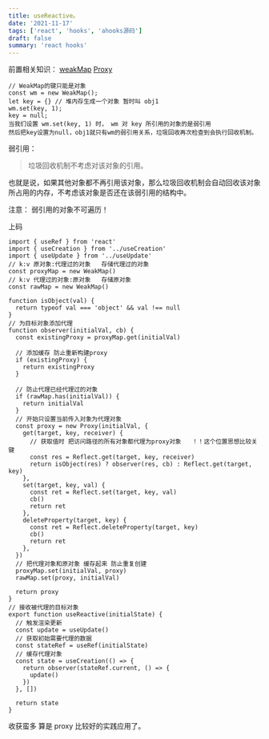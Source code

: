 ```yaml
---
title: useReactive。
date: '2021-11-17'
tags: ['react', 'hooks', 'ahooks源码']
draft: false
summary: 'react hooks'
---
```


前置相关知识：
[weakMap](https://developer.mozilla.org/zh-CN/docs/Web/JavaScript/Reference/Global_Objects/WeakMap 'weakMap')
[Proxy](https://developer.mozilla.org/zh-CN/docs/Web/JavaScript/Reference/Global_Objects/Proxy 'Proxy')

```
// WeakMap的键只能是对象
const wm = new WeakMap();
let key = {} // 堆内存生成一个对象 暂时叫 obj1
wm.set(key, 1);
key = null;
当我们设置 wm.set(key, 1) 时， wm 对 key 所引用的对象的是弱引用
然后把key设置为null，obj1就只有wm的弱引用关系，垃圾回收再次检查到会执行回收机制。
```

弱引用：

> 垃圾回收机制不考虑对该对象的引用。

也就是说，如果其他对象都不再引用该对象，那么垃圾回收机制会自动回收该对象所占用的内存，不考虑该对象是否还在该弱引用的结构中。

注意： 弱引用的对象不可遍历！

上码

```
import { useRef } from 'react'
import { useCreation } from '../useCreation'
import { useUpdate } from '../useUpdate'
// k:v 原对象:代理过的对象   存储代理过的对象
const proxyMap = new WeakMap()
// k:v 代理过的对象:原对象   存储原对象
const rawMap = new WeakMap()

function isObject(val) {
  return typeof val === 'object' && val !== null
}
// 为目标对象添加代理
function observer(initialVal, cb) {
  const existingProxy = proxyMap.get(initialVal)

  // 添加缓存 防止重新构建proxy
  if (existingProxy) {
    return existingProxy
  }

  // 防止代理已经代理过的对象
  if (rawMap.has(initialVal)) {
    return initialVal
  }
  // 开始只设置当前传入对象为代理对象
  const proxy = new Proxy(initialVal, {
    get(target, key, receiver) {
      // 获取值时 把访问路径的所有对象都代理为proxy对象   ！！这个位置思想比较关键
      const res = Reflect.get(target, key, receiver)
      return isObject(res) ? observer(res, cb) : Reflect.get(target, key)
    },
    set(target, key, val) {
      const ret = Reflect.set(target, key, val)
      cb()
      return ret
    },
    deleteProperty(target, key) {
      const ret = Reflect.deleteProperty(target, key)
      cb()
      return ret
    },
  })
  // 把代理对象和原对象 缓存起来 防止重复创建
  proxyMap.set(initialVal, proxy)
  rawMap.set(proxy, initialVal)

  return proxy
}
// 接收被代理的目标对象
export function useReactive(initialState) {
  // 触发渲染更新
  const update = useUpdate()
  // 获取初始需要代理的数据
  const stateRef = useRef(initialState)
  // 缓存代理对象
  const state = useCreation(() => {
    return observer(stateRef.current, () => {
      update()
    })
  }, [])

  return state
}

```

收获蛮多 算是 proxy 比较好的实践应用了。
